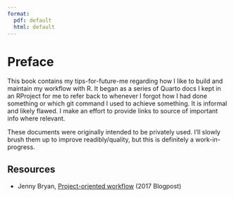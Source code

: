 ```yaml
---
format: 
  pdf: default
  html: default
---
```


# Preface

This book contains my tips-for-future-me regarding how I like to build and maintain my workflow with R. It began as a series of Quarto docs I kept in an RProject for me to refer back to whenever I forgot how I had done something or which git command I used to achieve something. It is informal and likely flawed. I make an effort to provide links to source of important info where relevant.

These documents were originally intended to be privately used. I'll slowly brush them up to improve readibly/quality, but this is definitely a work-in-progress.

## Resources

- Jenny Bryan, [Project-oriented workflow](https://www.tidyverse.org/blog/2017/12/workflow-vs-script/) (2017 Blogpost)